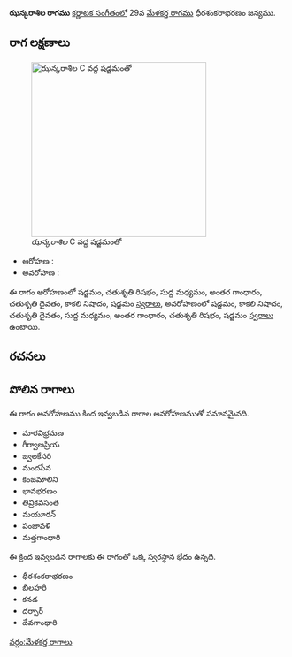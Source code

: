 {{Infobox ragam
	| name          	=  ఝన్కరాశిల
	| synonym	    	= 
	| mela          	= 
	| chakra        	= 
	| janaka        	= 
	| type          	= షడవ
	| arohanam      	= {{svaraC|S|R2|M1|G3|D2|N3|S'}} 
	| avarohanam    	= {{svaraC|S'|N3|D2|M1|G3|R2|S}}
	| jeeva         	=
	| chhaya        	=
	| nyasa         	=
	| vishesha      	= 
	| equivalent  		= 
}}
{{కర్ణాటక సంగీత రాగాలు}}
''' ఝన్కరాశిల రాగము''' [[కర్ణాటక సంగీతం]]లో 29వ [[మేళకర్త రాగము]] ధీరశంకరాభరణం జన్యము. 


==రాగ లక్షణాలు==
[[Image:jhankarashila_kb2wiki.png|thumb|right|316px|'' ఝన్కరాశిల'' C వద్ద షడ్జమంతో]]

* ఆరోహణ : {{svaraC|S|R2|M1|G3|D2|N3|S'}} 
* అవరోహణ : {{svaraC|S'|N3|D2|M1|G3|R2|S}}

ఈ రాగం ఆరోహణంలో షడ్జమం, చతుశృతి రిషభం, సుద్ద మధ్యమం, అంతర గాంధారం, చతుశృతి దైవతం, కాకలి  నిషాదం, షడ్జమం [[స్వరాలు]], అవరోహణంలో షడ్జమం, కాకలి  నిషాదం, చతుశృతి దైవతం, సుద్ద మధ్యమం, అంతర గాంధారం, చతుశృతి రిషభం, షడ్జమం [[స్వరాలు]] ఉంటాయి.

==రచనలు==



==పోలిన రాగాలు==
ఈ రాగం అవరోహణము కింద ఇవ్వబడిన రాగాల అవరోహణముతో సమానమైనది.
* మారవిభ్రమణ
* గీర్వాణప్రియ
* జ్వలకేసరి
* మందసేన
* కంజమాలిని
* భావభరణం
* తివ్రికవసంత
* మయూరన్
* పంజావళి
* మత్తగాంధారి

ఈ క్రింద ఇవ్వబడిన రాగాలకు ఈ రాగంతో ఒక్క స్వరస్థాన భేదం ఉన్నది.
* ధీరశంకరాభరణం
* బిలహరి
* కనడ
* దర్బార్
* దేవగాంధారి



[[వర్గం:మేళకర్త రాగాలు]]